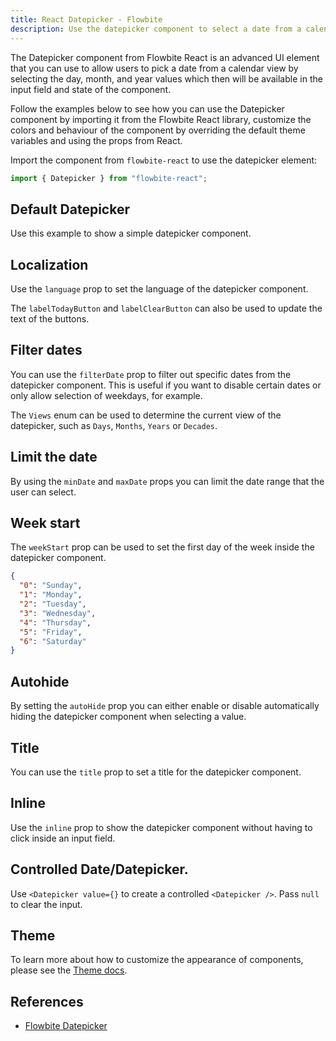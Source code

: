 ```yaml
---
title: React Datepicker - Flowbite
description: Use the datepicker component to select a date from a calendar view based on an input element by selecting the day, month, and year values using React and Tailwind CSS
---
```


The Datepicker component from Flowbite React is an advanced UI element that you can use to allow users to pick a date from a calendar view by selecting the day, month, and year values which then will be available in the input field and state of the component.

Follow the examples below to see how you can use the Datepicker component by importing it from the Flowbite React library, customize the colors and behaviour of the component by overriding the default theme variables and using the props from React.

Import the component from `flowbite-react` to use the datepicker element:

```jsx
import { Datepicker } from "flowbite-react";
```

## Default Datepicker

Use this example to show a simple datepicker component.

<Example name="datepicker.root" />

## Localization

Use the `language` prop to set the language of the datepicker component.

The `labelTodayButton` and `labelClearButton` can also be used to update the text of the buttons.

<Example name="datepicker.localization" />

## Filter dates

You can use the `filterDate` prop to filter out specific dates from the datepicker component. This is useful if you want to disable certain dates or only allow selection of weekdays, for example.

The `Views` enum can be used to determine the current view of the datepicker, such as `Days`, `Months`, `Years` or `Decades`.

<Example name="datepicker.filter" />

## Limit the date

By using the `minDate` and `maxDate` props you can limit the date range that the user can select.

<Example name="datepicker.range" />

## Week start

The `weekStart` prop can be used to set the first day of the week inside the datepicker component.

```json
{
  "0": "Sunday",
  "1": "Monday",
  "2": "Tuesday",
  "3": "Wednesday",
  "4": "Thursday",
  "5": "Friday",
  "6": "Saturday"
}
```

<Example name="datepicker.weekStart" />

## Autohide

By setting the `autoHide` prop you can either enable or disable automatically hiding the datepicker component when selecting a value.

<Example name="datepicker.autoHide" />

## Title

You can use the `title` prop to set a title for the datepicker component.

<Example name="datepicker.title" />

## Inline

Use the `inline` prop to show the datepicker component without having to click inside an input field.

<Example name="datepicker.inline" />

## Controlled Date/Datepicker.

Use `<Datepicker value={}` to create a controlled `<Datepicker />`. Pass `null` to clear the input.

<Example name="datepicker.value" />

## Theme

To learn more about how to customize the appearance of components, please see the [Theme docs](/docs/customize/theme).

<Theme name="datepicker" />

## References

- [Flowbite Datepicker](https://flowbite.com/docs/plugins/datepicker/)
